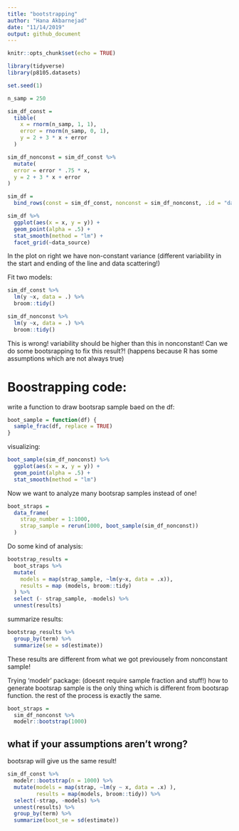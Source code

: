 ```yaml
---
title: "bootstrapping"
author: "Hana Akbarnejad"
date: "11/14/2019"
output: github_document
---
```


```r
knitr::opts_chunk$set(echo = TRUE)

library(tidyverse)
library(p8105.datasets)

set.seed(1)
```

```r

n_samp = 250

sim_df_const = 
  tibble(
    x = rnorm(n_samp, 1, 1),
    error = rnorm(n_samp, 0, 1),
    y = 2 + 3 * x + error
  )

sim_df_nonconst = sim_df_const %>% 
  mutate(
  error = error * .75 * x,
  y = 2 + 3 * x + error
)

sim_df = 
  bind_rows(const = sim_df_const, nonconst = sim_df_nonconst, .id = "data_source") 

sim_df %>% 
  ggplot(aes(x = x, y = y)) + 
  geom_point(alpha = .5) +
  stat_smooth(method = "lm") +
  facet_grid(~data_source)
```
In the plot on right we have non-constant variance (different variability in the start and ending of the line and data scattering!)

Fit two models:
```r

sim_df_const %>% 
  lm(y ~x, data = .) %>% 
  broom::tidy()

sim_df_nonconst %>% 
  lm(y ~x, data = .) %>% 
  broom::tidy()
```
This is wrong! variability should be higher than this in nonconstant! Can we do some bootsrapping to fix this result?! (happens because R has some assumptions which are not always true)

# Boostrapping code:
write a function to draw bootsrap sample baed on the df:
```r

boot_sample = function(df) {
  sample_frac(df, replace = TRUE)
}
```
visualizing:
```r

boot_sample(sim_df_nonconst) %>% 
  ggplot(aes(x = x, y = y)) + 
  geom_point(alpha = .5) +
  stat_smooth(method = "lm")
```

Now we want to analyze many bootsrap samples instead of one!
```r

boot_straps = 
  data_frame(
    strap_number = 1:1000,
    strap_sample = rerun(1000, boot_sample(sim_df_nonconst))
  )
```

Do some kind of analysis:
```r

bootstrap_results = 
  boot_straps %>% 
  mutate(
    models = map(strap_sample, ~lm(y~x, data = .x)),
    results = map (models, broom::tidy)
  ) %>% 
  select (- strap_sample, -models) %>% 
  unnest(results)
```

summarize results:
```r

bootstrap_results %>% 
  group_by(term) %>% 
  summarize(se = sd(estimate))
```
These results are different from what we got previousely from nonconstant sample!

Trying 'modelr' package: (doesnt require sample fraction and stuff!)
how to generate bootsrap sample is the only thing which is different from bootsrap function. the rest of the process is exactly the same.
```r

boot_straps = 
  sim_df_nonconst %>% 
  modelr::bootstrap(1000)
```

## what if your assumptions aren't wrong?
bootsrap will give us the same result!
```r

sim_df_const %>% 
  modelr::bootstrap(n = 1000) %>% 
  mutate(models = map(strap, ~lm(y ~ x, data = .x) ),
         results = map(models, broom::tidy)) %>% 
  select(-strap, -models) %>% 
  unnest(results) %>% 
  group_by(term) %>% 
  summarize(boot_se = sd(estimate))
```

